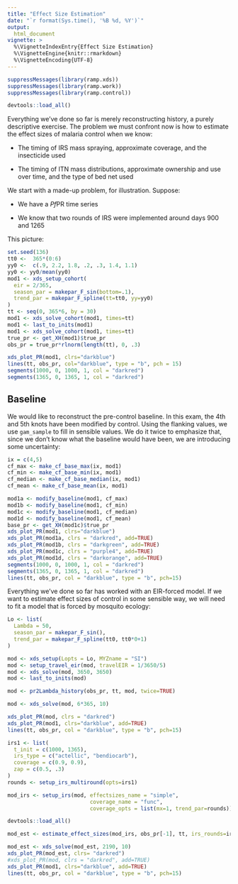 ```yaml
---
title: "Effect Size Estimation" 
date: "`r format(Sys.time(), '%B %d, %Y')`"
output:
  html_document 
vignette: >
  %\VignetteIndexEntry{Effect Size Estimation}
  %\VignetteEngine{knitr::rmarkdown}
  %\VignetteEncoding{UTF-8}
---
```


```r
suppressMessages(library(ramp.xds))
suppressMessages(library(ramp.work))
suppressMessages(library(ramp.control))
```


```r
devtools::load_all()
```

Everything we've done so far is merely reconstructing history, a purely descriptive exercise. The problem we must confront now is how to estimate the effect sizes of malaria control when we know:

+ The timing of IRS mass spraying, approximate coverage, and the insecticide used

+ The timing of ITN mass distributions, approximate ownership and use over time, and the type of bed net used  

We start with a made-up problem, for illustration. Suppose:

+ We have a *Pf*PR time series

+ We know that two rounds of IRS were implemented around days 900 and 1265 

This picture: 

```r
set.seed(136)
tt0 <-  365*(0:6)
yy0 <-  c(.9, 2.2, 1.8, .2, .3, 1.4, 1.1)
yy0 <- yy0/mean(yy0)
mod1 <- xds_setup_cohort(
  eir = 2/365,
  season_par = makepar_F_sin(bottom=.1),
  trend_par = makepar_F_spline(tt=tt0, yy=yy0)
)
tt <- seq(0, 365*6, by = 30)
mod1 <- xds_solve_cohort(mod1, times=tt)
mod1 <- last_to_inits(mod1)
mod1 <- xds_solve_cohort(mod1, times=tt)
true_pr <- get_XH(mod1)$true_pr
obs_pr = true_pr*rlnorm(length(tt), 0, .3)
```

```r
xds_plot_PR(mod1, clrs="darkblue")
lines(tt, obs_pr, col="darkblue", type = "b", pch = 15)
segments(1000, 0, 1000, 1, col = "darkred")
segments(1365, 0, 1365, 1, col = "darkred")
```

## Baseline

We would like to reconstruct the pre-control baseline. In this exam, the 4th and 5th knots have been modified by control. Using the flanking values, we use `gam_sample` to fill in sensible values. We do it twice to emphasize that, since we don't know what the baseline would have been, we are introducing some uncertainty:  

```r
ix = c(4,5)
cf_max <- make_cf_base_max(ix, mod1)
cf_min <- make_cf_base_min(ix, mod1)
cf_median <- make_cf_base_median(ix, mod1)
cf_mean <- make_cf_base_mean(ix, mod1)
```

```r
mod1a <- modify_baseline(mod1, cf_max) 
mod1b <- modify_baseline(mod1, cf_min) 
mod1c <- modify_baseline(mod1, cf_median) 
mod1d <- modify_baseline(mod1, cf_mean) 
base_pr <- get_XH(mod1c)$true_pr
xds_plot_PR(mod1, clrs="darkblue")
xds_plot_PR(mod1a, clrs = "darkred", add=TRUE)
xds_plot_PR(mod1b, clrs = "darkgreen", add=TRUE)
xds_plot_PR(mod1c, clrs = "purple4", add=TRUE)
xds_plot_PR(mod1d, clrs = "darkorange", add=TRUE)
segments(1000, 0, 1000, 1, col = "darkred")
segments(1365, 0, 1365, 1, col = "darkred")
lines(tt, obs_pr, col = "darkblue", type = "b", pch=15)
```

Everything we've done so far has worked with an EIR-forced model. If we want to estimate effect sizes of control in some sensible way, we will need to fit a model that is forced by mosquito ecology: 

```r
Lo <- list(
  Lambda = 50,
  season_par = makepar_F_sin(),
  trend_par = makepar_F_spline(tt0, tt0*0+1)
)
```


```r
mod <- xds_setup(Lopts = Lo, MYZname = "SI")
mod <- setup_travel_eir(mod, travelEIR = 1/3650/5)
mod <- xds_solve(mod, 3650, 3650)
mod <- last_to_inits(mod)
```

```r
mod <- pr2Lambda_history(obs_pr, tt, mod, twice=TRUE)
```

```r
mod <- xds_solve(mod, 6*365, 10)
```

```r
xds_plot_PR(mod, clrs = "darkred")
xds_plot_PR(mod1, clrs="darkblue", add=TRUE)
lines(tt, obs_pr, col = "darkblue", type = "b", pch=15)
```
```r
irs1 <- list(
  t_init = c(1000, 1365), 
  irs_type = c("actellic", "bendiocarb"), 
  coverage = c(0.9, 0.9), 
  zap = c(0.5, .3) 
)
rounds <- setup_irs_multiround(opts=irs1)
```


```r
mod_irs <- setup_irs(mod, effectsizes_name = "simple", 
                          coverage_name = "func", 
                          coverage_opts = list(mx=1, trend_par=rounds))
```

```r
devtools::load_all()
```


```r
mod_est <- estimate_effect_sizes(mod_irs, obs_pr[-1], tt, irs_rounds=irs1)
```

```r
mod_est <- xds_solve(mod_est, 2190, 10) 
xds_plot_PR(mod_est, clrs= "darkred")
#xds_plot_PR(mod, clrs = "darkred", add=TRUE)
xds_plot_PR(mod1, clrs="darkblue", add=TRUE)
lines(tt, obs_pr, col = "darkblue", type = "b", pch=15)
```

